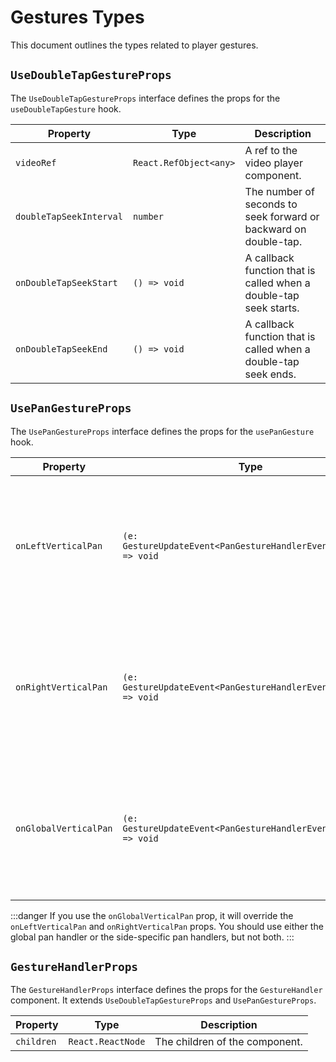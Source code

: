 # Gestures Types

This document outlines the types related to player gestures.

## `UseDoubleTapGestureProps`

The `UseDoubleTapGestureProps` interface defines the props for the `useDoubleTapGesture` hook.

| Property                | Type                   | Description                                                       |
| ----------------------- | ---------------------- | ----------------------------------------------------------------- |
| `videoRef`              | `React.RefObject<any>` | A ref to the video player component.                              |
| `doubleTapSeekInterval` | `number`               | The number of seconds to seek forward or backward on double-tap.  |
| `onDoubleTapSeekStart`  | `() => void`           | A callback function that is called when a double-tap seek starts. |
| `onDoubleTapSeekEnd`    | `() => void`           | A callback function that is called when a double-tap seek ends.   |

## `UsePanGestureProps`

The `UsePanGestureProps` interface defines the props for the `usePanGesture` hook.

| Property              | Type                                                             | Description                                                                                                 |
| --------------------- | ---------------------------------------------------------------- | ----------------------------------------------------------------------------------------------------------- |
| `onLeftVerticalPan`   | `(e: GestureUpdateEvent<PanGestureHandlerEventPayload>) => void` | A callback function that is called when a vertical pan gesture is detected on the left side of the screen.  |
| `onRightVerticalPan`  | `(e: GestureUpdateEvent<PanGestureHandlerEventPayload>) => void` | A callback function that is called when a vertical pan gesture is detected on the right side of the screen. |
| `onGlobalVerticalPan` | `(e: GestureUpdateEvent<PanGestureHandlerEventPayload>) => void` | A callback function that is called when a vertical pan gesture is detected anywhere on the screen.          |

:::danger
If you use the `onGlobalVerticalPan` prop, it will override the `onLeftVerticalPan` and `onRightVerticalPan` props. You should use either the global pan handler or the side-specific pan handlers, but not both.
:::

## `GestureHandlerProps`

The `GestureHandlerProps` interface defines the props for the `GestureHandler` component. It extends `UseDoubleTapGestureProps` and `UsePanGestureProps`.

| Property   | Type              | Description                    |
| ---------- | ----------------- | ------------------------------ |
| `children` | `React.ReactNode` | The children of the component. |
